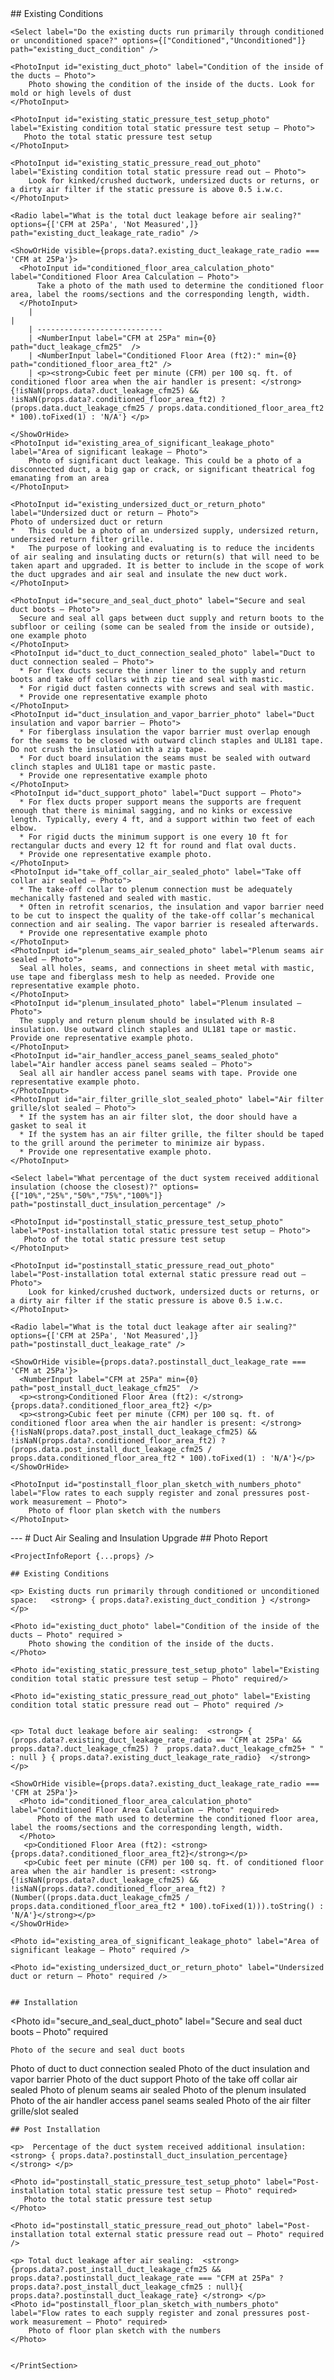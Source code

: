 
<Tabs>
  <Tab eventKey="pre-installation" title="Pre-Installation">
    ## Existing Conditions

    <Select label="Do the existing ducts run primarily through conditioned or unconditioned space?" options={["Conditioned","Unconditioned"]} path="existing_duct_condition" />

    <PhotoInput id="existing_duct_photo" label="Condition of the inside of the ducts – Photo">
        Photo showing the condition of the inside of the ducts. Look for mold or high levels of dust
    </PhotoInput>

    <PhotoInput id="existing_static_pressure_test_setup_photo" label="Existing condition total static pressure test setup – Photo">
       Photo the total static pressure test setup
    </PhotoInput>

    <PhotoInput id="existing_static_pressure_read_out_photo" label="Existing condition total static pressure read out – Photo">
        Look for kinked/crushed ductwork, undersized ducts or returns, or a dirty air filter if the static pressure is above 0.5 i.w.c.
    </PhotoInput>

    <Radio label="What is the total duct leakage before air sealing?" options={['CFM at 25Pa', 'Not Measured',]} path="existing_duct_leakage_rate_radio" />

    <ShowOrHide visible={props.data?.existing_duct_leakage_rate_radio === 'CFM at 25Pa'}>
      <PhotoInput id="conditioned_floor_area_calculation_photo" label="Conditioned Floor Area Calculation – Photo">
          Take a photo of the math used to determine the conditioned floor area, label the rooms/sections and the corresponding length, width.
      </PhotoInput>
        |                                                                                                                                                                                                                                           |
        | ----------------------------
        | <NumberInput label="CFM at 25Pa" min={0} path="duct_leakage_cfm25"  />
        | <NumberInput label="Conditioned Floor Area (ft2):" min={0} path="conditioned_floor_area_ft2" />
        | <p><strong>Cubic feet per minute (CFM) per 100 sq. ft. of conditioned floor area when the air handler is present: </strong>{!isNaN(props.data?.duct_leakage_cfm25) && !isNaN(props.data?.conditioned_floor_area_ft2) ? (props.data.duct_leakage_cfm25 / props.data.conditioned_floor_area_ft2 * 100).toFixed(1) : 'N/A'} </p>

    </ShowOrHide>
    <PhotoInput id="existing_area_of_significant_leakage_photo" label="Area of significant leakage – Photo">
        Photo of significant duct leakage. This could be a photo of a disconnected duct, a big gap or crack, or significant theatrical fog emanating from an area
    </PhotoInput>

    <PhotoInput id="existing_undersized_duct_or_return_photo" label="Undersized duct or return – Photo">
    Photo of undersized duct or return
    *	This could be a photo of an undersized supply, undersized return, undersized return filter grille.
    *	The purpose of looking and evaluating is to reduce the incidents of air sealing and insulating ducts or return(s) that will need to be taken apart and upgraded. It is better to include in the scope of work the duct upgrades and air seal and insulate the new duct work.
    </PhotoInput>

  </Tab>
  <Tab eventKey="installation" title="Installation">
    <DateInput label="Installation Date" path="install_date" />

    <PhotoInput id="secure_and_seal_duct_photo" label="Secure and seal duct boots – Photo">
      Secure and seal all gaps between duct supply and return boots to the subfloor or ceiling (some can be sealed from the inside or outside), one example photo
    </PhotoInput>
    <PhotoInput id="duct_to_duct_connection_sealed_photo" label="Duct to duct connection sealed – Photo">
      *	For flex ducts secure the inner liner to the supply and return boots and take off collars with zip tie and seal with mastic.
      *	For rigid duct fasten connects with screws and seal with mastic.
      *	Provide one representative example photo
    </PhotoInput>
    <PhotoInput id="duct_insulation_and_vapor_barrier_photo" label="Duct insulation and vapor barrier – Photo">
      *	For fiberglass insulation the vapor barrier must overlap enough for the seams to be closed with outward clinch staples and UL181 tape. Do not crush the insulation with a zip tape.
      *	For duct board insulation the seams must be sealed with outward clinch staples and UL181 tape or mastic paste.
      *	Provide one representative example photo
    </PhotoInput>
    <PhotoInput id="duct_support_photo" label="Duct support – Photo">
      *	For flex ducts proper support means the supports are frequent enough that there is minimal sagging, and no kinks or excessive length. Typically, every 4 ft, and a support within two feet of each elbow.
      *	For rigid ducts the minimum support is one every 10 ft for rectangular ducts and every 12 ft for round and flat oval ducts.
      *	Provide one representative example photo.
    </PhotoInput>
    <PhotoInput id="take_off_collar_air_sealed_photo" label="Take off collar air sealed – Photo">
      *	The take-off collar to plenum connection must be adequately mechanically fastened and sealed with mastic.
      *	Often in retrofit scenarios, the insulation and vapor barrier need to be cut to inspect the quality of the take-off collar’s mechanical connection and air sealing. The vapor barrier is resealed afterwards.
      *	Provide one representative example photo
    </PhotoInput>
    <PhotoInput id="plenum_seams_air_sealed_photo" label="Plenum seams air sealed – Photo">
      Seal all holes, seams, and connections in sheet metal with mastic, use tape and fiberglass mesh to help as needed. Provide one representative example photo.
    </PhotoInput>
    <PhotoInput id="plenum_insulated_photo" label="Plenum insulated – Photo">
      The supply and return plenum should be insulated with R-8 insulation. Use outward clinch staples and UL181 tape or mastic. Provide one representative example photo.
    </PhotoInput>
    <PhotoInput id="air_handler_access_panel_seams_sealed_photo" label="Air handler access panel seams sealed – Photo">
      Seal all air handler access panel seams with tape. Provide one representative example photo.
    </PhotoInput>
    <PhotoInput id="air_filter_grille_slot_sealed_photo" label="Air filter grille/slot sealed – Photo">
      * If the system has an air filter slot, the door should have a gasket to seal it
      * If the system has an air filter grille, the filter should be taped to the grill around the perimeter to minimize air bypass.
      * Provide one representative example photo.
    </PhotoInput>

  </Tab>
  <Tab eventKey="post_installation"  title="Post-Installation">

    <Select label="What percentage of the duct system received additional insulation (choose the closest)?" options={["10%","25%","50%","75%","100%"]} path="postinstall_duct_insulation_percentage" />

    <PhotoInput id="postinstall_static_pressure_test_setup_photo" label="Post-installation total static pressure test setup – Photo">
       Photo of the total static pressure test setup
    </PhotoInput>

    <PhotoInput id="postinstall_static_pressure_read_out_photo" label="Post-installation total external static pressure read out – Photo">
        Look for kinked/crushed ductwork, undersized ducts or returns, or a dirty air filter if the static pressure is above 0.5 i.w.c.
    </PhotoInput>

    <Radio label="What is the total duct leakage after air sealing?" options={['CFM at 25Pa', 'Not Measured',]} path="postinstall_duct_leakage_rate" />

    <ShowOrHide visible={props.data?.postinstall_duct_leakage_rate === 'CFM at 25Pa'}>
      <NumberInput label="CFM at 25Pa" min={0} path="post_install_duct_leakage_cfm25"  />
      <p><strong>Conditioned Floor Area (ft2): </strong> {props.data?.conditioned_floor_area_ft2} </p>
      <p><strong>Cubic feet per minute (CFM) per 100 sq. ft. of conditioned floor area when the air handler is present: </strong>{!isNaN(props.data?.post_install_duct_leakage_cfm25) && !isNaN(props.data?.conditioned_floor_area_ft2) ? (props.data.post_install_duct_leakage_cfm25 / props.data.conditioned_floor_area_ft2 * 100).toFixed(1) : 'N/A'}</p>
    </ShowOrHide>

    <PhotoInput id="postinstall_floor_plan_sketch_with_numbers_photo" label="Flow rates to each supply register and zonal pressures post-work measurement – Photo">
        Photo of floor plan sketch with the numbers
    </PhotoInput>

  </Tab>
 <Tab eventKey="report"  title="Report">
    <PrintSection label="Print Report">
    ---
    # Duct Air Sealing and Insulation Upgrade
    ## Photo Report

    <ProjectInfoReport {...props} />

    ## Existing Conditions

    <p> Existing ducts run primarily through conditioned or unconditioned space:   <strong> { props.data?.existing_duct_condition } </strong> </p>

    <Photo id="existing_duct_photo" label="Condition of the inside of the ducts – Photo" required >
        Photo showing the condition of the inside of the ducts.
    </Photo>

    <Photo id="existing_static_pressure_test_setup_photo" label="Existing condition total static pressure test setup – Photo" required/>

    <Photo id="existing_static_pressure_read_out_photo" label="Existing condition total static pressure read out – Photo" required />


    <p> Total duct leakage before air sealing:  <strong> { (props.data?.existing_duct_leakage_rate_radio == 'CFM at 25Pa' && props.data?.duct_leakage_cfm25) ?  props.data?.duct_leakage_cfm25+ " "  : null } { props.data?.existing_duct_leakage_rate_radio}  </strong></p>

    <ShowOrHide visible={props.data?.existing_duct_leakage_rate_radio === 'CFM at 25Pa'}>
      <Photo id="conditioned_floor_area_calculation_photo" label="Conditioned Floor Area Calculation – Photo" required>
          Photo of the math used to determine the conditioned floor area, label the rooms/sections and the corresponding length, width.
      </Photo>
       <p>Conditioned Floor Area (ft2): <strong> {props.data?.conditioned_floor_area_ft2}</strong></p>
       <p>Cubic feet per minute (CFM) per 100 sq. ft. of conditioned floor area when the air handler is present: <strong>{!isNaN(props.data?.duct_leakage_cfm25) && !isNaN(props.data?.conditioned_floor_area_ft2) ? (Number((props.data.duct_leakage_cfm25 / props.data.conditioned_floor_area_ft2 * 100).toFixed(1))).toString() : 'N/A'}</strong></p>
    </ShowOrHide>

    <Photo id="existing_area_of_significant_leakage_photo" label="Area of significant leakage – Photo" required />

    <Photo id="existing_undersized_duct_or_return_photo" label="Undersized duct or return – Photo" required />


    ## Installation

<Photo
    id="secure_and_seal_duct_photo"
    label="Secure and seal duct boots – Photo"
    required
>
    Photo of the secure and seal duct boots
</Photo>
<Photo
    id="duct_to_duct_connection_sealed_photo"
    label="Duct to duct connection sealed – Photo"
    required
>
    Photo of duct to duct connection sealed
</Photo>
<Photo
    id="duct_insulation_and_vapor_barrier_photo"
    label="Duct insulation and vapor barrier – Photo"
    required
>
    Photo of the duct insulation and vapor barrier
</Photo>
<Photo id="duct_support_photo" label="Duct support – Photo" required>
    Photo of the duct support
</Photo>
<Photo
    id="take_off_collar_air_sealed_photo"
    label="Take off collar air sealed – Photo"
    required
>
    Photo of the take off collar air sealed
</Photo>
<Photo
    id="plenum_seams_air_sealed_photo"
    label="Plenum seams air sealed – Photo"
>
    Photo of plenum seams air sealed
</Photo>
<Photo id="plenum_insulated_photo" label="Plenum insulated – Photo" required>
    Photo of the plenum insulated
</Photo>
<Photo
    id="air_handler_access_panel_seams_sealed_photo"
    label="Air handler access panel seams sealed – Photo"
    required
>
    Photo of the air handler access panel seams sealed
</Photo>
<Photo
    id="air_filter_grille_slot_sealed_photo"
    label="Air filter grille/slot sealed – Photo"
    required
>
    Photo of the air filter grille/slot sealed
</Photo>

    ## Post Installation

    <p>  Percentage of the duct system received additional insulation:  <strong> { props.data?.postinstall_duct_insulation_percentage} </strong> </p>

    <Photo id="postinstall_static_pressure_test_setup_photo" label="Post-installation total static pressure test setup – Photo" required>
       Photo the total static pressure test setup
    </Photo>

    <Photo id="postinstall_static_pressure_read_out_photo" label="Post-installation total external static pressure read out – Photo" required />

    <p> Total duct leakage after air sealing:  <strong> {props.data?.post_install_duct_leakage_cfm25 && props.data?.postinstall_duct_leakage_rate === "CFM at 25Pa" ? props.data?.post_install_duct_leakage_cfm25 : null}{ props.data?.postinstall_duct_leakage_rate} </strong> </p>
    <Photo id="postinstall_floor_plan_sketch_with_numbers_photo" label="Flow rates to each supply register and zonal pressures post-work measurement – Photo" required>
        Photo of floor plan sketch with the numbers
    </Photo>


    </PrintSection>

  </Tab>
</Tabs>
